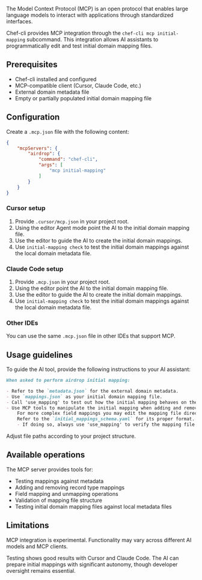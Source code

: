 The Model Context Protocol (MCP) is an open protocol that enables large language models to interact with applications through standardized interfaces.

Chef-cli provides MCP integration through the `chef-cli mcp initial-mapping` subcommand. 
This integration allows AI assistants to programmatically edit and test initial domain mapping files.

## Prerequisites

- Chef-cli installed and configured
- MCP-compatible client (Cursor, Claude Code, etc.)
- External domain metadata file
- Empty or partially populated initial domain mapping file

## Configuration

Create a `.mcp.json` file with the following content:

```json
{
    "mcpServers": {
        "airdrop": {
            "command": "chef-cli",
            "args": [
                "mcp initial-mapping"
            ]
        }
    }
}
```

### Cursor setup

1. Provide `.cursor/mcp.json` in your project root.
2. Using the editor Agent mode point the AI to the initial domain mapping file.
3. Use the editor to guide the AI to create the initial domain mappings.
4. Use `initial-mapping check` to test the initial domain mappings against the local domain metadata file.

### Claude Code setup

1. Provide `.mcp.json` in your project root.
2. Using the editor point the AI to the initial domain mapping file.
3. Use the editor to guide the AI to create the initial domain mappings.
4. Use `initial-mapping check` to test the initial domain mappings against the local domain metadata file.

### Other IDEs

You can use the same `.mcp.json` file in other IDEs that support MCP.

## Usage guidelines

To guide the AI tool, provide the following instructions to your AI assistant:

```markdown
When asked to perform airdrop initial mapping:

- Refer to the `metadata.json` for the external domain metadata.
- Use `mappings.json` as your initial domain mapping file.
- Call 'use_mapping' to test out how the initial mapping behaves on the current metadata
- Use MCP tools to manipulate the initial mapping when adding and removing record type mappings, or unmapping fields or mapping simple fields. 
    For more complex field mappings you may edit the mapping file directly. 
    Refer to the `initial_mappings_schema.yaml` for its proper format.
    - If doing so, always use 'use_mapping' to verify the mapping file is still valid.
```

Adjust file paths according to your project structure.

## Available operations

The MCP server provides tools for:

- Testing mappings against metadata
- Adding and removing record type mappings
- Field mapping and unmapping operations
- Validation of mapping file structure
- Testing initial domain mapping files against local metadata files

## Limitations

<Warning>
MCP integration is experimental. Functionality may vary across different AI models and MCP clients.
</Warning>

Testing shows good results with Cursor and Claude Code. The AI can prepare initial mappings with significant autonomy, though developer oversight remains essential.

